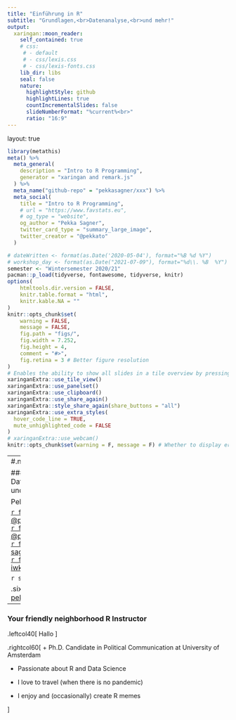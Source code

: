 ```yaml
---
title: "Einführung in R"
subtitle: "Grundlagen,<br>Datenanalyse,<br>und mehr!"
output: 
  xaringan::moon_reader:
    self_contained: true
    # css:
     # - default
     # - css/lexis.css
     # - css/lexis-fonts.css
    lib_dir: libs
    seal: false
    nature:
      highlightStyle: github
      highlightLines: true
      countIncrementalSlides: false
      slideNumberFormat: "%current%<br>"
      ratio: "16:9"
---
```



layout: true

<style>
.onehundredtwenty {
  font-size: 120%;
   }

<style>
.ninety {
  font-size: 90%;
   }

.eightyfive {
  font-size: 85%;
   }
   
.eighty {
  font-size: 80%;
   }
   
.seventyfive {
  font-size: 75%;
   }
   
.seventy {
  font-size: 70%;
   }
   
.fifty {
  font-size: 50%;
   }
   
.forty {
  font-size: 40%;
   }
</style>


```r
library(metathis)
meta() %>%
  meta_general(
    description = "Intro to R Programming",
    generator = "xaringan and remark.js"
  ) %>%
  meta_name("github-repo" = "pekkasagner/xxx") %>%
  meta_social(
    title = "Intro to R Programming",
    # url = "https://www.favstats.eu",
    # og_type = "website",
    og_author = "Pekka Sagner",
    twitter_card_type = "summary_large_image",
    twitter_creator = "@pekkato"
  )
```

```r
# dateWritten <- format(as.Date('2020-05-04'), format="%B %d %Y")
# workshop_day <- format(as.Date("2021-07-09"), format="%d\\. %B  %Y")
semester <- "Wintersemester 2020/21"
pacman::p_load(tidyverse, fontawesome, tidyverse, knitr)
options(
    htmltools.dir.version = FALSE,
    knitr.table.format = "html",
    knitr.kable.NA = ""
)
knitr::opts_chunk$set(
    warning = FALSE,
    message = FALSE,
    fig.path = "figs/",
    fig.width = 7.252,
    fig.height = 4,
    comment = "#>",
    fig.retina = 3 # Better figure resolution
)
# Enables the ability to show all slides in a tile overview by pressing "o"
xaringanExtra::use_tile_view()
xaringanExtra::use_panelset()
xaringanExtra::use_clipboard()
xaringanExtra::use_share_again()
xaringanExtra::style_share_again(share_buttons = "all")
xaringanExtra::use_extra_styles(
  hover_code_line = TRUE,
  mute_unhighlighted_code = FALSE
)
# xaringanExtra::use_webcam()
knitr::opts_chunk$set(warning = F, message = F) # Whether to display errors
```


---
#.ninety[Einführung in R] 

###.eighty[Grundlagen,<br>Datenanalyse<br>und mehr...]


Pekka Sagner

[`r fa(name = "twitter", fill = "black")` @pekkato](http://twitter.com/pekkato)<br>
[`r fa(name = "github", fill = "black")` @pekkasagner](http://github.com/pekkasagner)<br>
[`r fa(name = "envelope", fill = "black")` sagner@iwkoeln.de](mailto:sagner@iwkoeln.de)<br>
[`r fa(name = "user", fill = "black")` iwkoeln.de/.../pekka-sagner](https://www.iwkoeln.de/institut/personen/pekka-sagner.html)



`r semester`
 
.sixty[Link zu den Folien: [pekkasagner.github.io/01_Einfuehrung_in_R](https://pekkasagner.github.io/01_Einfuehrung_in_R)]

---

### Your friendly neighborhood R Instructor

.leftcol40[
Hallo 
]

.rightcol60[
+ Ph.D. Candidate in Political Communication at University of Amsterdam

+ Passionate about R and Data Science

+ I love to travel (when there is no pandemic)

+ I enjoy and (occasionally) create R memes

]